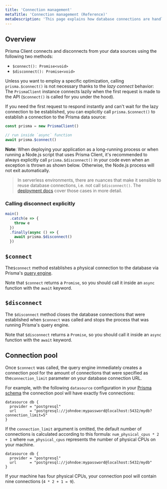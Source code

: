 ```yaml
---
title: 'Connection management'
metaTitle: 'Connection management (Reference)'
metaDescription: 'This page explains how database connections are handled with Prisma Client and how to manually connect and disconnect your database.'
---
```


## Overview

Prisma Client connects and disconnects from your data sources using the following two methods:

- `$connect(): Promise<void>`
- `$disconnect(): Promise<void>`

Unless you want to employ a specific optimization, calling `prisma.$connect()` is not necessary thanks to the _lazy connect_ behavior: The `PrismaClient` instance connects lazily when the first request is made to the API (`$connect()` is called for you under the hood).

If you need the first request to respond instantly and can't wait for the lazy connection to be established, you can explicitly call `prisma.$connect()` to establish a connection to the Prisma data source:

```ts
const prisma = new PrismaClient()

// run inside `async` function
await prisma.$connect()
```

**Note**: When deploying your application as a long-running process or when running a Node.js script that uses Prisma Client, it's recommended to always explicitly call `prisma.$disconnect()` in your code even when an exception is thrown as shown below. Otherwise, the Node.js process will not exit automatically.

> In serverless environments, there are nuances that make it sensible to reuse database connections, i.e. not call `$disconnect()`. The [deployment docs](deployment) cover those cases in more detail.

### Calling disconnect explicitly

```ts
main()
  .catch(e => {
    throw e
  })
  .finally(async () => {
    await prisma.$disconnect()
  })
```

## `$connect`

The`$connect` method establishes a physical connection to the database via Prisma's [query engine](query-engine).

Note that `$connect` returns a `Promise`, so you should call it inside an `async` function with the `await` keyword.

## `$disconnect`

The `$disconnect` method closes the database connections that were established when `$connect` was called and stops the process that was running Prisma's query engine.

Note that `$disconnect` returns a `Promise`, so you should call it inside an `async` function with the `await` keyword.

## Connection pool

Once `$connect` was called, the query engine immediately creates a connection pool for the amount of connections that were specified as the`connection_limit` parameter on your database connection URL.

For example, with the following `datasource` configuration in your [Prisma schema](../prisma-schema/prisma-schema-file) the connection pool will have exactly five connections:

```prisma
datasource db {
  provider = "postgresql"
  url      = "postgresql://johndoe:mypassword@localhost:5432/mydb?connection_limit=5"
}
```

If the `connection_limit` argument is omitted, the default number of connections is calculated according to this formula: `num_physical_cpus * 2 + 1` where `num_physical_cpus` represents the number of physical CPUs on your machine.

```prisma
datasource db {
  provider = "postgresql"
  url      = "postgresql://johndoe:mypassword@localhost:5432/mydb"
}
```

If your machine has four physical CPUs, your connection pool will contain nine connections (`4 * 2 + 1 = 9`).
